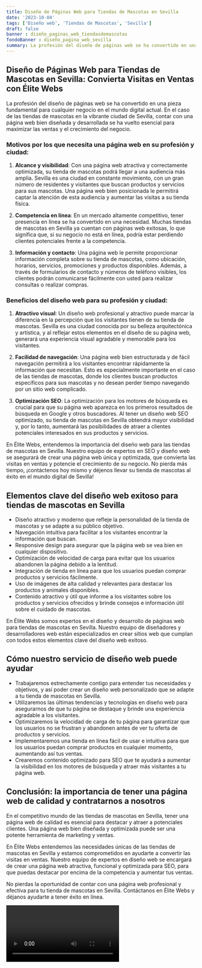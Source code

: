 ```yaml
---
title: Diseño de Páginas Web para Tiendas de Mascotas en Sevilla
date: '2023-10-04'
tags: ['Diseño web', 'Tiendas de Mascotas', 'Sevilla']
draft: false
banner : diseño_paginas_web_tiendasdemascotas
fondoBanner : diseño_pagina_web_sevilla
summary: La profesión del diseño de páginas web se ha convertido en una pieza fundamental para cualquier negocio en el mundo digital actual. En el caso de las tiendas de mascotas en la vibrante ciudad de Sevilla, contar con una página web bien diseñada y desarrollada se ha vuelto esencial para maximizar las ventas y el crecimiento del negocio.
---
```


## Diseño de Páginas Web para Tiendas de Mascotas en Sevilla: Convierta Visitas en Ventas con Élite Webs

La profesión del diseño de páginas web se ha convertido en una pieza fundamental para cualquier negocio en el mundo digital actual. En el caso de las tiendas de mascotas en la vibrante ciudad de Sevilla, contar con una página web bien diseñada y desarrollada se ha vuelto esencial para maximizar las ventas y el crecimiento del negocio.

### Motivos por los que necesita una página web en su profesión y ciudad:

1. **Alcance y visibilidad**: Con una página web atractiva y correctamente optimizada, su tienda de mascotas podrá llegar a una audiencia más amplia. Sevilla es una ciudad en constante movimiento, con un gran número de residentes y visitantes que buscan productos y servicios para sus mascotas. Una página web bien posicionada le permitirá captar la atención de esta audiencia y aumentar las visitas a su tienda física.

2. **Competencia en línea**: En un mercado altamente competitivo, tener presencia en línea se ha convertido en una necesidad. Muchas tiendas de mascotas en Sevilla ya cuentan con páginas web exitosas, lo que significa que, si su negocio no está en línea, podría estar perdiendo clientes potenciales frente a la competencia.

3. **Información y contacto**: Una página web le permite proporcionar información completa sobre su tienda de mascotas, como ubicación, horarios, servicios, promociones y productos disponibles. Además, a través de formularios de contacto y números de teléfono visibles, los clientes podrán comunicarse fácilmente con usted para realizar consultas o realizar compras.

### Beneficios del diseño web para su profesión y ciudad:

1. **Atractivo visual**: Un diseño web profesional y atractivo puede marcar la diferencia en la percepción que los visitantes tienen de su tienda de mascotas. Sevilla es una ciudad conocida por su belleza arquitectónica y artística, y al reflejar estos elementos en el diseño de su página web, generará una experiencia visual agradable y memorable para los visitantes.

2. **Facilidad de navegación**: Una página web bien estructurada y de fácil navegación permitirá a los visitantes encontrar rápidamente la información que necesitan. Esto es especialmente importante en el caso de las tiendas de mascotas, donde los clientes buscan productos específicos para sus mascotas y no desean perder tiempo navegando por un sitio web complicado.

3. **Optimización SEO**: La optimización para los motores de búsqueda es crucial para que su página web aparezca en los primeros resultados de búsqueda en Google y otros buscadores. Al tener un diseño web SEO optimizado, su tienda de mascotas en Sevilla obtendrá mayor visibilidad y, por lo tanto, aumentará las posibilidades de atraer a clientes potenciales interesados en sus productos y servicios.

En Élite Webs, entendemos la importancia del diseño web para las tiendas de mascotas en Sevilla. Nuestro equipo de expertos en SEO y diseño web se asegurará de crear una página web única y optimizada, que convierta las visitas en ventas y potencie el crecimiento de su negocio. No pierda más tiempo, ¡contáctenos hoy mismo y déjenos llevar su tienda de mascotas al éxito en el mundo digital de Sevilla!

<GifSeo />

<Cta />

## Elementos clave del diseño web exitoso para tiendas de mascotas en Sevilla

- Diseño atractivo y moderno que refleje la personalidad de la tienda de mascotas y se adapte a su público objetivo.
- Navegación intuitiva para facilitar a los visitantes encontrar la información que buscan.
- Responsive design para asegurar que la página web se vea bien en cualquier dispositivo.
- Optimización de velocidad de carga para evitar que los usuarios abandonen la página debido a la lentitud.
- Integración de tienda en línea para que los usuarios puedan comprar productos y servicios fácilmente.
- Uso de imágenes de alta calidad y relevantes para destacar los productos y animales disponibles.
- Contenido atractivo y útil que informe a los visitantes sobre los productos y servicios ofrecidos y brinde consejos e información útil sobre el cuidado de mascotas.

En Élite Webs somos expertos en el diseño y desarrollo de páginas web para tiendas de mascotas en Sevilla. Nuestro equipo de diseñadores y desarrolladores web están especializados en crear sitios web que cumplan con todos estos elementos clave del diseño web exitoso.

## Cómo nuestro servicio de diseño web puede ayudar

- Trabajaremos estrechamente contigo para entender tus necesidades y objetivos, y así poder crear un diseño web personalizado que se adapte a tu tienda de mascotas en Sevilla.
- Utilizaremos las últimas tendencias y tecnologías en diseño web para asegurarnos de que tu página se destaque y brinde una experiencia agradable a los visitantes.
- Optimizaremos la velocidad de carga de tu página para garantizar que los usuarios no se frustran y abandonen antes de ver tu oferta de productos y servicios.
- Implementaremos una tienda en línea fácil de usar e intuitiva para que los usuarios puedan comprar productos en cualquier momento, aumentando así tus ventas.
- Crearemos contenido optimizado para SEO que te ayudará a aumentar la visibilidad en los motores de búsqueda y atraer más visitantes a tu página web.

## Conclusión: la importancia de tener una página web de calidad y contratarnos a nosotros

En el competitivo mundo de las tiendas de mascotas en Sevilla, tener una página web de calidad es esencial para destacar y atraer a potenciales clientes. Una página web bien diseñada y optimizada puede ser una potente herramienta de marketing y ventas.

En Élite Webs entendemos las necesidades únicas de las tiendas de mascotas en Sevilla y estamos comprometidos en ayudarte a convertir las visitas en ventas. Nuestro equipo de expertos en diseño web se encargará de crear una página web atractiva, funcional y optimizada para SEO, para que puedas destacar por encima de la competencia y aumentar tus ventas.

No pierdas la oportunidad de contar con una página web profesional y efectiva para tu tienda de mascotas en Sevilla. Contáctanos en Élite Webs y déjanos ayudarte a tener éxito en línea.

<Video />

<CtaBot job='Tiendas de Mascotas' city='Sevilla'/>

<Gmaps query='Sevilla+españa+maps' />